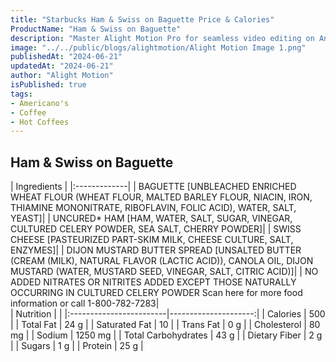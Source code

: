 ```yaml
---
title: "Starbucks Ham & Swiss on Baguette Price & Calories"
ProductName: "Ham & Swiss on Baguette" 
description: "Master Alight Motion Pro for seamless video editing on Android, iOS, and Tablets with our ultimate guide, unlocking advanced features and elevating your skills in 2024!"
image: "../../public/blogs/alightmotion/Alight Motion Image 1.png"
publishedAt: "2024-06-21"
updatedAt: "2024-06-21"
author: "Alight Motion"
isPublished: true
tags:
- Americano's
- Coffee
- Hot Coffees   
---
```


 
## Ham & Swiss on Baguette 
  
<div className="tables-container">
  <div className="table-wrapper">
    | Ingredients  |  
    |:-------------|
    | BAGUETTE [UNBLEACHED ENRICHED WHEAT FLOUR (WHEAT FLOUR, MALTED BARLEY FLOUR, NIACIN, IRON, THIAMINE MONONITRATE, RIBOFLAVIN, FOLIC ACID), WATER, SALT, YEAST]|
    | UNCURED* HAM [HAM, WATER, SALT, SUGAR, VINEGAR, CULTURED CELERY POWDER, SEA SALT, CHERRY POWDER]|
    | SWISS CHEESE [PASTEURIZED PART-SKIM MILK, CHEESE CULTURE, SALT, ENZYMES]|
    | DIJON MUSTARD BUTTER SPREAD [UNSALTED BUTTER (CREAM (MILK), NATURAL FLAVOR (LACTIC ACID)), CANOLA OIL, DIJON MUSTARD (WATER, MUSTARD SEED, VINEGAR, SALT, CITRIC ACID)]|
    | NO ADDED NITRATES OR NITRITES ADDED EXCEPT THOSE NATURALLY OCCURRING IN CULTURED CELERY POWDER Scan here for more food information or call 1-800-782-7283|
  </div>
  <div className="table-wrapper">
    | Nutrition               |                      |  
    |:------------------------|---------------------:|
    | Calories                | 500                  |
    | Total Fat               | 24 g                 |
    | Saturated Fat           | 10                   |
    | Trans Fat               | 0 g                |
    | Cholesterol             | 80 mg                |
    | Sodium                  | 1250 mg               |
    | Total Carbohydrates     | 43 g                 |
    | Dietary Fiber           | 2 g                  |
    | Sugars                  | 1 g                  |
    | Protein                 | 25   g                 |
  </div>
</div>
<style jsx>{`
  .tables-container {
    display: flex;
    flex-direction: row;
    gap: 30px;
  }
  .table-wrapper {
    width: 500px; /* Adjust as needed */
  }
  @media (max-width: 768px) {
    .tables-container {
      flex-direction: column;
      gap: 0px; /* Adjust as needed */
    }
    .table-wrapper {
      width: 100%; /* Adjust as needed */
    }
  }
`}</style>
